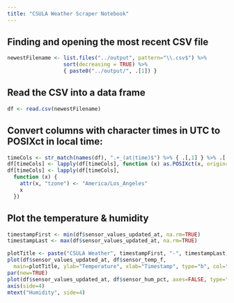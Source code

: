 ```yaml
---
title: "CSULA Weather Scraper Notebook"
---
```


## Finding and opening the most recent CSV file

```r
newestFilename <- list.files("../output", pattern="\\.csv$") %>%
                  sort(decreasing = TRUE) %>%
                  { paste0("../output/", .[1]) }
```

## Read the CSV into a data frame
```r
df <- read.csv(newestFilename)
```

## Convert columns with character times in UTC to POSIXct in local time:
```r
timeCols <- str_match(names(df), ".+_(at|time)$") %>% { .[,1] } %>% .[!is.na(.)]
df[timeCols] <- lapply(df[timeCols], function (x) as.POSIXct(x, origin="1970-01-01"))
df[timeCols] <- lapply(df[timeCols],
  function (x) {
    attr(x, "tzone") <- "America/Los_Angeles"
    x
  })
```


## Plot the temperature & humidity
```r
timestampFirst <- min(df$sensor_values_updated_at, na.rm=TRUE)
timestampLast <- max(df$sensor_values_updated_at, na.rm=TRUE)

plotTitle <- paste("CSULA Weather", timestampFirst, "-", timestampLast)
plot(df$sensor_values_updated_at, df$sensor_temp_f,
  main=plotTitle, ylab="Temperature", xlab="Timestamp", type="b", col="red")
par(new=TRUE)
plot(df$sensor_values_updated_at, df$sensor_hum_pct, axes=FALSE, type="b", col="green", ylab="", xlab="")
axis(side=4)
mtext("Humidity", side=4)
```

